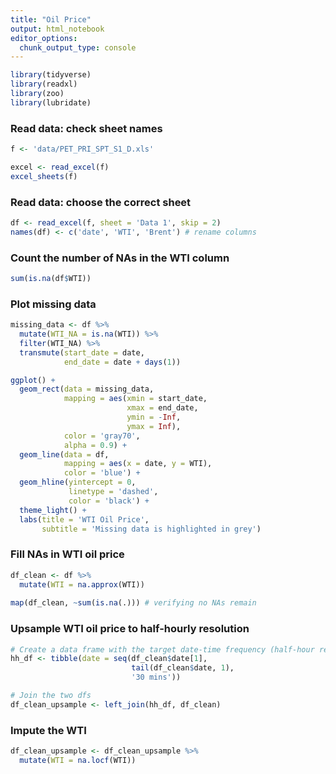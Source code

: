 ```yaml
---
title: "Oil Price"
output: html_notebook
editor_options: 
  chunk_output_type: console
---
```


```r
library(tidyverse)
library(readxl)
library(zoo)
library(lubridate)
```

### Read data: check sheet names

```r
f <- 'data/PET_PRI_SPT_S1_D.xls'

excel <- read_excel(f)
excel_sheets(f)
```

### Read data: choose the correct sheet

```r
df <- read_excel(f, sheet = 'Data 1', skip = 2) 
names(df) <- c('date', 'WTI', 'Brent') # rename columns
```

### Count the number of NAs in the WTI column

```r
sum(is.na(df$WTI))
```

### Plot missing data

```r
missing_data <- df %>% 
  mutate(WTI_NA = is.na(WTI)) %>% 
  filter(WTI_NA) %>% 
  transmute(start_date = date,
            end_date = date + days(1))

ggplot() + 
  geom_rect(data = missing_data,
            mapping = aes(xmin = start_date,
                          xmax = end_date,
                          ymin = -Inf,
                          ymax = Inf),
            color = 'gray70',
            alpha = 0.9) + 
  geom_line(data = df, 
            mapping = aes(x = date, y = WTI),
            color = 'blue') + 
  geom_hline(yintercept = 0, 
             linetype = 'dashed',
             color = 'black') + 
  theme_light() + 
  labs(title = 'WTI Oil Price',
       subtitle = 'Missing data is highlighted in grey')
```

### Fill NAs in WTI oil price 

```r
df_clean <- df %>% 
  mutate(WTI = na.approx(WTI))
 
map(df_clean, ~sum(is.na(.))) # verifying no NAs remain 
```

### Upsample WTI oil price to half-hourly resolution

```r
# Create a data frame with the target date-time frequency (half-hour resolution)
hh_df <- tibble(date = seq(df_clean$date[1],
                           tail(df_clean$date, 1),
                           '30 mins')) 

# Join the two dfs 
df_clean_upsample <- left_join(hh_df, df_clean)
```

### Impute the WTI

```r
df_clean_upsample <- df_clean_upsample %>% 
  mutate(WTI = na.locf(WTI))
```



